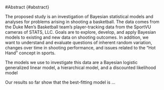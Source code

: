 #Abstract {#abstract}

The proposed study is an investigation of Bayesian statistical models and analyses for problems arising in shooting a basketball. The data comes from the Duke Men's Basketball team's player-tracking data from the SportVU cameras of STATS, LLC. Goals are to explore, develop, and apply Bayesian models to existing and new data on shooting outcomes. In addition, we want to understand and evaluate questions of inherent random variation, changes over time in shooting performance, and issues related to the "Hot Hand" concept in sports.

\par

The models we use to investigate this data are a Bayesian logistic generalized linear model, a hierarchical model, and a discounted likelihood model

<!-- hidden Markov Model? -->

\par

<!-- (talk about results) -->
Our results so far show that the best-fitting model is ...